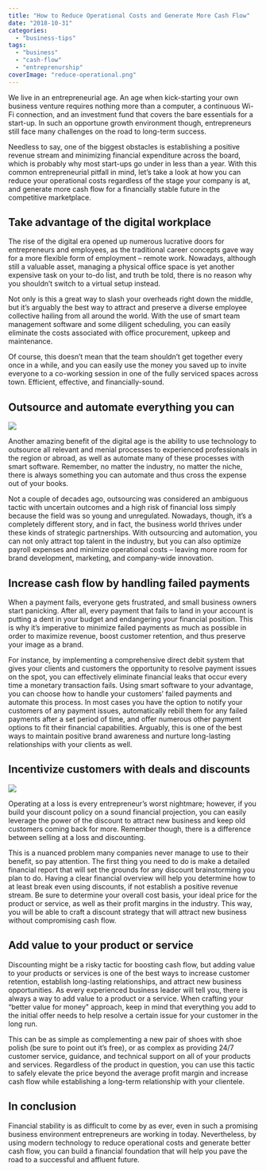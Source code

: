 ```yaml
---
title: "How to Reduce Operational Costs and Generate More Cash Flow"
date: "2018-10-31"
categories: 
  - "business-tips"
tags: 
  - "business"
  - "cash-flow"
  - "entreprenurship"
coverImage: "reduce-operational.png"
---
```


We live in an entrepreneurial age. An age when kick-starting your own business venture requires nothing more than a computer, a continuous Wi-Fi connection, and an investment fund that covers the bare essentials for a start-up. In such an opportune growth environment though, entrepreneurs still face many challenges on the road to long-term success.

Needless to say, one of the biggest obstacles is establishing a positive revenue stream and minimizing financial expenditure across the board, which is probably why most start-ups go under in less than a year. With this common entrepreneurial pitfall in mind, let’s take a look at how you can reduce your operational costs regardless of the stage your company is at, and generate more cash flow for a financially stable future in the competitive marketplace.

## Take advantage of the digital workplace

The rise of the digital era opened up numerous lucrative doors for entrepreneurs and employees, as the traditional career concepts gave way for a more flexible form of employment – remote work. Nowadays, although still a valuable asset, managing a physical office space is yet another expensive task on your to-do list, and truth be told, there is no reason why you shouldn’t switch to a virtual setup instead.

Not only is this a great way to slash your overheads right down the middle, but it’s arguably the best way to attract and preserve a diverse employee collective hailing from all around the world. With the use of smart team management software and some diligent scheduling, you can easily eliminate the costs associated with office procurement, upkeep and maintenance.

Of course, this doesn’t mean that the team shouldn’t get together every once in a while, and you can easily use the money you saved up to invite everyone to a co-working session in one of the fully serviced spaces across town. Efficient, effective, and financially-sound.

## Outsource and automate everything you can

![](/images/blog-images/ExW91ys.jpg)

Another amazing benefit of the digital age is the ability to use technology to outsource all relevant and menial processes to experienced professionals in the region or abroad, as well as automate many of these processes with smart software. Remember, no matter the industry, no matter the niche, there is always something you can automate and thus cross the expense out of your books.

Not a couple of decades ago, outsourcing was considered an ambiguous tactic with uncertain outcomes and a high risk of financial loss simply because the field was so young and unregulated. Nowadays, though, it’s a completely different story, and in fact, the business world thrives under these kinds of strategic partnerships. With outsourcing and automation, you can not only attract top talent in the industry, but you can also optimize payroll expenses and minimize operational costs – leaving more room for brand development, marketing, and company-wide innovation.

## Increase cash flow by handling failed payments

When a payment fails, everyone gets frustrated, and small business owners start panicking. After all, every payment that fails to land in your account is putting a dent in your budget and endangering your financial position. This is why it’s imperative to minimize failed payments as much as possible in order to maximize revenue, boost customer retention, and thus preserve your image as a brand.

For instance, by implementing a comprehensive direct debit system that gives your clients and customers the opportunity to resolve payment issues on the spot, you can effectively eliminate financial leaks that occur every time a monetary transaction fails. Using smart software to your advantage, you can choose how to handle your customers’ failed payments and automate this process. In most cases you have the option to notify your customers of any payment issues, automatically rebill them for any failed payments after a set period of time, and offer numerous other payment options to fit their financial capabilities. Arguably, this is one of the best ways to maintain positive brand awareness and nurture long-lasting relationships with your clients as well.

## Incentivize customers with deals and discounts

![](/images/blog-images/04wrI3U.jpg)

Operating at a loss is every entrepreneur’s worst nightmare; however, if you build your discount policy on a sound financial projection, you can easily leverage the power of the discount to attract new business and keep old customers coming back for more. Remember though, there is a difference between selling at a loss and discounting.

This is a nuanced problem many companies never manage to use to their benefit, so pay attention. The first thing you need to do is make a detailed financial report that will set the grounds for any discount brainstorming you plan to do. Having a clear financial overview will help you determine how to at least break even using discounts, if not establish a positive revenue stream. Be sure to determine your overall cost basis, your ideal price for the product or service, as well as their profit margins in the industry. This way, you will be able to craft a discount strategy that will attract new business without compromising cash flow.

## Add value to your product or service

Discounting might be a risky tactic for boosting cash flow, but adding value to your products or services is one of the best ways to increase customer retention, establish long-lasting relationships, and attract new business opportunities. As every experienced business leader will tell you, there is always a way to add value to a product or a service. When crafting your “better value for money" approach, keep in mind that everything you add to the initial offer needs to help resolve a certain issue for your customer in the long run.

This can be as simple as complementing a new pair of shoes with shoe polish (be sure to point out it’s free), or as complex as providing 24/7 customer service, guidance, and technical support on all of your products and services. Regardless of the product in question, you can use this tactic to safely elevate the price beyond the average profit margin and increase cash flow while establishing a long-term relationship with your clientele.

## In conclusion

Financial stability is as difficult to come by as ever, even in such a promising business environment entrepreneurs are working in today. Nevertheless, by using modern technology to reduce operational costs and generate better cash flow, you can build a financial foundation that will help you pave the road to a successful and affluent future.
